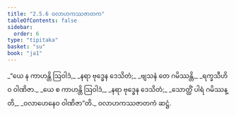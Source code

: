 ```yaml
---
title: "2.5.6 ဝလာဟကဿဇာတက"
tableOfContents: false
sidebar:
  order: 6
type: "tipitaka"
basket: "su"
book: "ja1"
---
```



<DynamicBreadcrumb />

<Division number="91" book="ja1" e="ch" v="22" p="51">

<Paragraph number="485" type="verses" book="ja1">
_“ယေ န ကာဟန္တိ ဩဝါဒံ,_  
_နရာ ဗုဒ္ဓေန ဒေသိတံ;_  
_ဗျသနံ တေ ဂမိဿန္တိ,_  
_ရက္ခသီဟိဝ ဝါဏိဇာ._  

</Paragraph>

</Division>
<Division number="92" book="ja1" e="ch" v="22" p="51">

<Paragraph number="486" type="verses" book="ja1">
_ယေ စ ကာဟန္တိ ဩဝါဒံ,_  
_နရာ ဗုဒ္ဓေန ဒေသိတံ;_  
_သောတ္ထိံ ပါရံ ဂမိဿန္တိ,_  
_ဝလာဟေနေဝ ဝါဏိဇာ”တိ._  


</Paragraph>
</Division>

<Paragraph number="487" type="center" book="ja1">
ဝလာဟကဿဇာတကံ ဆဋ္ဌံ.
</Paragraph>